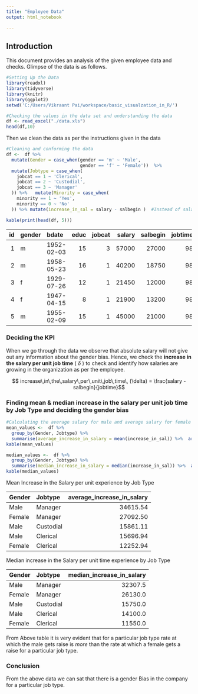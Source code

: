 ```yaml
---
title: "Employee Data"
output: html_notebook

---
```


## Introduction
This document provides an analysis of the given employee data and checks. Glimpse of the data is as follows.

```r
#Setting Up the Data
library(readxl)
library(tidyverse)
library(knitr)
library(ggplot2)
setwd('C:/Users/Vikraant Pai/workspace/basic_visualzation_in_R/')

#Checking the values in the data set and understanding the data
df <- read_excel("./data.xls")
head(df,10)

```
Then we clean the data as per the instructions given in the data 
```r

#Cleaning and conforming the data 
df <-  df %>%
  mutate(Gender = case_when(gender == 'm' ~ 'Male',
                            gender == 'f' ~ 'Female'))  %>%
  mutate(Jobtype = case_when(
    jobcat == 1 ~ 'Clerical',
    jobcat == 2 ~ 'Custodial',
    jobcat == 3 ~ 'Manager'
  )) %>%   mutate(Minority = case_when(
    minority == 1 ~ 'Yes',
    minority == 0 ~ 'No'
  )) %>% mutate(increase_in_sal = salary - salbegin )  #Instead of salary alone we will consider increment in the salary

kable(print(head(df, 5)))

```

| id|gender |bdate      | educ| jobcat| salary| salbegin| jobtime| prevexp| minority|Gender |Jobtype  |Minority | increase_in_sal|
|--:|:------|:----------|----:|------:|------:|--------:|-------:|-------:|--------:|:------|:--------|:--------|---------------:|
|  1|m      |1952-02-03 |   15|      3|  57000|    27000|      98|     144|        0|Male   |Manager  |No       |           30000|
|  2|m      |1958-05-23 |   16|      1|  40200|    18750|      98|      36|        0|Male   |Clerical |No       |           21450|
|  3|f      |1929-07-26 |   12|      1|  21450|    12000|      98|     381|        0|Female |Clerical |No       |            9450|
|  4|f      |1947-04-15 |    8|      1|  21900|    13200|      98|     190|        0|Female |Clerical |No       |            8700|
|  5|m      |1955-02-09 |   15|      1|  45000|    21000|      98|     138|        0|Male   |Clerical |No       |           24000|

### Deciding the KPI
When we go through the data we observe that absolute salary will not give out any information about the gender bias. Hence, we check the **increase in the salary per unit job time** (  $\delta$ ) to check and identify how salaries are growing in the organization as per the employee. 

   $$ increase\,in\,the\,salary\,per\,unit\,job\,time\, (\delta) =  \frac{salary - salbegin}{jobtime}$$
   
### Finding mean & median increase in the salary per unit job time by Job Type and deciding the gender bias

```r
#Calculating the average salary for male and average salary for female for particular job type
mean_values <-  df %>%
  group_by(Gender, Jobtype) %>%
  summarise(average_increase_in_salary = mean(increase_in_sal)) %>%  arrange(desc(average_increase_in_salary))
kable(mean_values)

median_values <-  df %>%
  group_by(Gender, Jobtype) %>%
  summarise(median_increase_in_salary = median(increase_in_sal)) %>%  arrange(desc(median_increase_in_salary))
kable(median_values)
```

Mean Increase in the Salary per unit experience by Job Type 

|Gender |Jobtype   | average_increase_in_salary|
|:------|:---------|--------------------------:|
|Male   |Manager   |                   34615.54|
|Female |Manager   |                   27092.50|
|Male   |Custodial |                   15861.11|
|Male   |Clerical  |                   15696.94|
|Female |Clerical  |                   12252.94|



Median increase in the Salary per unit time experience by Job Type 

|Gender |Jobtype   | median_increase_in_salary|
|:------|:---------|-------------------------:|
|Male   |Manager   |                   32307.5|
|Female |Manager   |                   26130.0|
|Male   |Custodial |                   15750.0|
|Male   |Clerical  |                   14100.0|
|Female |Clerical  |                   11550.0|


From Above table it is very evident that for a particular job type rate at which the male gets raise is *more* than the rate at which a female gets a raise for a particular job type. 

### Conclusion
From the above data we can sat that there is a gender Bias in the company for a particular job type. 